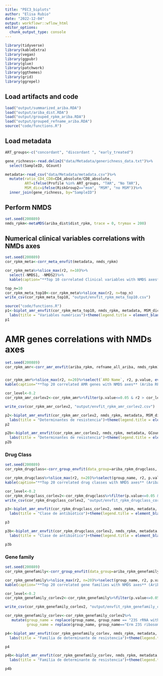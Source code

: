 ```yaml
---
title: "PEC3_biplots"
author: "Elisa Rubio"
date: "2022-12-04"
output: workflowr::wflow_html
editor_options:
  chunk_output_type: console
---
```


```r
library(tidyverse)
library(kableExtra)
library(vegan)
library(ggpubr)
library(glue)
library(patchwork)
library(ggthemes)
library(grid)
library(ggrepel)
```

## Load artifacts and  code
```r
load("output/summarized_ariba.RDA")
load("output/ariba_dist.RDA")
load("output/grouped_rpkm_ariba.RDA")
load("output/grouped_refname_ariba.RDA")
source("code/functions.R")
```

## Load metadata
```r
ART_groups<-c("concordant", "discordant ", "early_treated")

gene_richness<-read.delim2("data/Metadata/generichness_data.txt")%>%
  select(SampleID, GCount)

metadata<-read_csv("data/Metadata/metadata.csv")%>%
  mutate(ratio_CD4_CD8=CD4_absolute/CD8_absolute,
         ART=ifelse(Profile %in% ART_groups, "TAR", "No TAR"),
         MSM_dic=ifelse(RiskGroup2=="msm", "MSM", "no MSM"))%>%
  inner_join(gene_richness, by="SampleID")
```


## Perform NMDS

```r
set.seed(200889)
nmds_rpkm<-metaMDS(ariba_dist$dist_rpkm, trace = 0, trymax = 200)
```

## Numerical clinical variables correlations with NMDs axes

```r
set.seed(200889)
cor_rpkm_meta<-corr_meta_envfit(metadata, nmds_rpkm)

cor_rpkm_meta%>%slice_max(r2, n=10)%>%
  select(-NMDS1, -NMDS2)%>%
  kable(caption="**Top 10 correlated Clinical variables with NMDS axes** (Ariba RPKM)")%>%kable_paper("striped")%>%scroll_box(width = "100%", height = "500px")
```

```r
top_n=10
cor_rpkm_meta_top10<-cor_rpkm_meta%>%slice_max(r2, n=top_n)
write_csv(cor_rpkm_meta_top10, "output/envfit_rpkm_meta_top10.csv")
```

```r
source("code/functions.R")
p1<-biplot_amr_envfit(cor_rpkm_meta_top10, nmds_rpkm, metadata, MSM_dic, Variable)+
  labs(title = "Variables numéricas")+theme(legend.title = element_blank())
p1
```

# AMR genes correlations with NMDs axes

```r
set.seed(200889)
cor_rpkm_amr<-corr_amr_envfit(ariba_rpkm, refname_all_ariba, nmds_rpkm)


cor_rpkm_amr%>%slice_max(r2, n=20)%>%select(`ARO Name`, r2, p.value, everything(), -NMDS1, -NMDS2)%>%
kable(caption="**Top 20 correlated AMR genes with NMDS axes** (Ariba RPKM)")%>%kable_paper("striped")%>%scroll_box(width = "100%", height = "500px")
```

```r
cor_level<-0.2
cor_rpkm_amr_corlev2<-cor_rpkm_amr%>%filter(p.value<=0.05 & r2 > cor_level)

write_csv(cor_rpkm_amr_corlev2, "output/envfit_rpkm_amr_corlev2.csv")
```

```r
p2<-biplot_amr_envfit(cor_rpkm_amr_corlev2, nmds_rpkm, metadata, MSM_dic, `ARO Name`)+
  labs(title = "Determinantes de resistencia")+theme(legend.title = element_blank())
p2
```

```r
p2b<-biplot_amr_envfit(cor_rpkm_amr_corlev2, nmds_rpkm, metadata, GCount, `ARO Name`)+
  labs(title = "Determinantes de resistencia")+theme(legend.title = element_blank())
p2b
```

### Drug Class

```r
set.seed(200889)
cor_rpkm_drugclass<-corr_group_envfit(data_group=ariba_rpkm_drugclass, refdata_group = refname_ariba_drugclass, nmds = nmds_rpkm)

cor_rpkm_drugclass%>%slice_max(r2, n=20)%>%select(group_name, r2, p.value, everything(), -NMDS1, -NMDS2)%>%
kable(caption="**Top 20 correlated drug classes with NMDS axes** (Ariba RPKM)")%>%kable_paper("striped")%>%scroll_box(width = "100%", height = "500px")
```

```r
cor_level<-0.2
cor_rpkm_drugclass_corlev2<-cor_rpkm_drugclass%>%filter(p.value<=0.05 & r2 > cor_level)
write_csv(cor_rpkm_drugclass_corlev2, "output/envfit_rpkm_drugclass_corlev2.csv")
```

```r
p3<-biplot_amr_envfit(cor_rpkm_drugclass_corlev2, nmds_rpkm, metadata, MSM_dic, group_name)+
  labs(title = "Clase de antibiótico")+theme(legend.title = element_blank())

p3
```


```r
p3b<-biplot_amr_envfit(cor_rpkm_drugclass_corlev2, nmds_rpkm, metadata, GCount, group_name)+
  labs(title = "Clase de antibiótico")+theme(legend.title = element_blank())

p3b
```
### Gene family

```r
set.seed(200889)
cor_rpkm_genefamily<-corr_group_envfit(data_group=ariba_rpkm_genefamily, refdata_group = refname_ariba_genefamily, nmds = nmds_rpkm)

cor_rpkm_genefamily%>%slice_max(r2, n=20)%>%select(group_name, r2, p.value, everything(), -NMDS1, -NMDS2)%>%
kable(caption="**Top 20 correlated gene families with NMDS axes** (Ariba RPKM)")%>%kable_paper("striped")%>%scroll_box(width = "100%", height = "500px")
```

```r
cor_level<-0.2
cor_rpkm_genefamily_corlev2<-cor_rpkm_genefamily%>%filter(p.value<=0.05 & r2 > cor_level)

write_csv(cor_rpkm_genefamily_corlev2, "output/envfit_rpkm_genefamily_corlev2.csv")
```

```r
cor_rpkm_genefamily_corlev<-cor_rpkm_genefamily_corlev2%>%
   mutate(group_name = replace(group_name, group_name == "23S rRNA with mutation conferring resistance to macrolide antibiotics", "23S rRNA with mutation \n conferring resistance to \n macrolide antibiotics"),
          group_name = replace(group_name, group_name=="Erm 23S ribosomal RNA methyltransferase", "Erm 23S ribosomal \nRNA methyltransferase" ))

p4<-biplot_amr_envfit(cor_rpkm_genefamily_corlev, nmds_rpkm, metadata, MSM_dic, group_name)+
  labs(title = "Familia de determinante de resistencia")+theme(legend.title = element_blank())

p4
```

```r

p4b<-biplot_amr_envfit(cor_rpkm_genefamily_corlev, nmds_rpkm, metadata, GCount, group_name)+
  labs(title = "Familia de determinante de resistencia")+theme(legend.title = element_blank())

p4b

```

